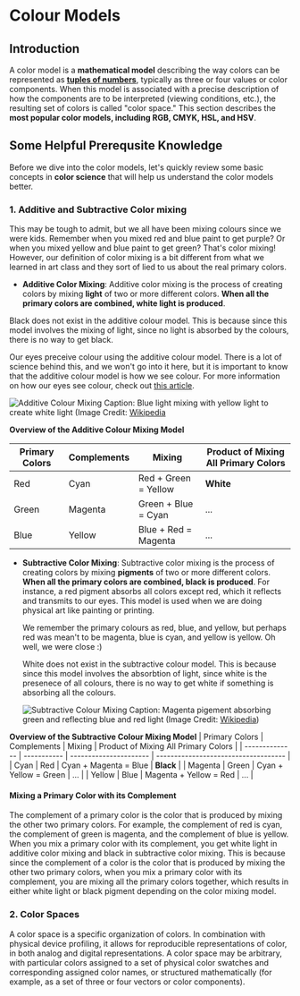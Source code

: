 # Colour Models

## Introduction

A color model is a **mathematical model** describing the way colors can be represented as **[tuples of numbers](https://www.w3schools.com/python/python_tuples.asp)**, typically as three or four values or color components. When this model is associated with a precise description of how the components are to be interpreted (viewing conditions, etc.), the resulting set of colors is called "color space." This section describes the **most popular color models, including RGB, CMYK, HSL, and HSV**.

## Some Helpful Prerequsite Knowledge

Before we dive into the color models, let's quickly review some basic concepts in **color science** that will help us understand the color models better.

### 1. Additive and Subtractive Color mixing

This may be tough to admit, but we all have been mixing colours since we were kids. Remember when you mixed red and blue paint to get purple? Or when you mixed yellow and blue paint to get green? That's color mixing! However, our definition of color mixing is a bit different from what we learned in art class and they sort of lied to us about the real primary colors.

- **Additive Color Mixing**: Additive color mixing is the process of creating colors by mixing **light** of two or more different colors. **When all the primary colors are combined, white light is produced**.

Black does not exist in the additive colour model. This is because since this model involves the mixing of light, since no light is absorbed by the colours, there is no way to get black.

Our eyes preceive colour using the additive colour model. There is a lot of science behind this, and we won't go into it here, but it is important to know that the additive colour model is how we see colour. For more information on how our eyes see colour, check out [this article](https://www.livescience.com/38174-how-humans-see-in-color.html).

![Additive Colour Mixing](../../../public/additive_mixing.png "Additive Colour Mixing")
Caption: Blue light mixing with yellow light to create white light (Image Credit: [Wikipedia](https://en.wikipedia.org/wiki/Subtractive_color)

**Overview of the Additive Colour Mixing Model**

| Primary Colors | Complements | Mixing               | Product of Mixing All Primary Colors |
| -------------- | ----------- | -------------------- | ------------------------------------ |
| Red            | Cyan        | Red + Green = Yellow | **White**                            |
| Green          | Magenta     | Green + Blue = Cyan  | ...                                  |
| Blue           | Yellow      | Blue + Red = Magenta | ...                                  |

- **Subtractive Color Mixing**: Subtractive color mixing is the process of creating colors by mixing **pigments** of two or more different colors. **When all the primary colors are combined, black is produced**.
  For instance, a red pigment absorbs all colors except red, which it reflects and transmits to our eyes. This model is used when we are doing physical art like painting or printing.

  We remember the primary colours as red, blue, and yellow, but perhaps red was mean't to be magenta, blue is cyan, and yellow is yellow. Oh well, we were close :)

  White does not exist in the subtractive colour model. This is because since this model involves the absorbtion of light, since white is the presenece of all colours, there is no way to get white if something is absorbing all the colours.

  ![Subtractive Colour Mixing](../../../public/subtractive-colour-mixing.png)
  Caption: Magenta pigement absorbing green and reflecting blue and red light (Image Credit: [Wikipedia](https://en.wikipedia.org/wiki/Subtractive_color))

**Overview of the Subtractive Colour Mixing Model**
| Primary Colors | Complements | Mixing | Product of Mixing All Primary Colors |
| -------------- | ----------- | ---------------------- | ------------------------------------ |
| Cyan | Red | Cyan + Magenta = Blue | **Black** |
| Magenta | Green | Cyan + Yellow = Green | ... |
| Yellow | Blue | Magenta + Yellow = Red | ... |

#### Mixing a Primary Color with its Complement

The complement of a primary color is the color that is produced by mixing the other two primary colors. For example, the complement of red is cyan, the complement of green is magenta, and the complement of blue is yellow. When you mix a primary color with its complement, you get white light in additive color mixing and black in subtractive color mixing.
This is because since the complement of a color is the color that is produced by mixing the other two primary colors, when you mix a primary color with its complement, you are mixing all the primary colors together, which results in either white light or black pigment depending on the color mixing model.

### 2. Color Spaces

A color space is a specific organization of colors. In combination with physical device profiling, it allows for reproducible representations of color, in both analog and digital representations. A color space may be arbitrary, with particular colors assigned to a set of physical color swatches and corresponding assigned color names, or structured mathematically (for example, as a set of three or four vectors or color components).
